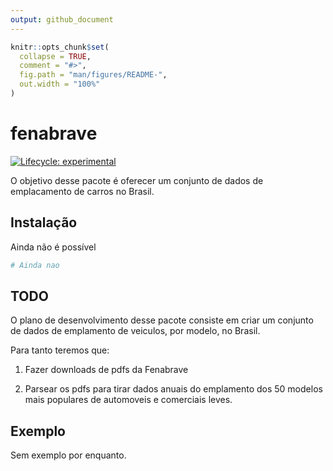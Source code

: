 ```yaml
---
output: github_document
---
```


<!-- README.md is generated from README.Rmd. Please edit that file -->

```r
knitr::opts_chunk$set(
  collapse = TRUE,
  comment = "#>",
  fig.path = "man/figures/README-",
  out.width = "100%"
)
```

# fenabrave

<!-- badges: start -->
[![Lifecycle: experimental](https://img.shields.io/badge/lifecycle-experimental-orange.svg)](https://lifecycle.r-lib.org/articles/stages.html#experimental)
<!-- badges: end -->

O objetivo desse pacote é oferecer um conjunto de dados de emplacamento 
de carros no Brasil.

## Instalação

Ainda não é possível

``` r
# Ainda nao
```
## TODO

O plano de desenvolvimento desse pacote consiste em criar um 
conjunto de dados de emplamento de veiculos, por modelo, no Brasil.

Para tanto teremos que:

1. Fazer downloads de pdfs da Fenabrave

1. Parsear os pdfs para tirar dados anuais do emplamento dos 
50 modelos mais populares de automoveis e comerciais leves.

## Exemplo

Sem exemplo por enquanto.

